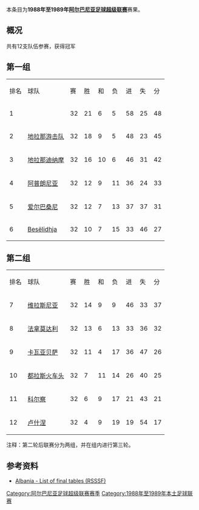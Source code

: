 {{Infobox football league season
| competition                = [[阿尔巴尼亚足球超级联赛|阿尔巴尼亚足球超级联赛]]
| season                     = 1988年–1989年
| winners                    = {{le|地拉那足球俱樂部|17 Nëntori}}
| prevseason                 = [[1987年至1988年阿尔巴尼亚足球超级联赛|1987–88年]]
| nextseason                 = [[1989年至1990年阿尔巴尼亚足球超级联赛|1989–90年]]
}}
本条目为'''1988年至1989年[[阿尔巴尼亚足球超级联赛|阿尔巴尼亚足球超级联赛]]'''赛果。

==概况==
共有12支队伍参赛，{{le|地拉那足球俱樂部|17 Nëntori}}获得冠军

==第一组==
{| class="wikitable" style="text-align: center;"
|排名||球队||赛||胜||和||负||进||失||分
|-
|1||{{le|地拉那足球俱樂部|17 Nëntori}}||32||21||6||5||58||25||48
|-
|2||[[地拉那游击队足球俱乐部|地拉那游击队]]||32||18||9||5||48||23||45
|-
|3||[[地拉那迪纳摩|地拉那迪纳摩]]||32||16||10||6||46||31||42
|-
|4||[[阿普朗尼亚足球俱乐部|阿普朗尼亚]]||32||12||9||11||36||24||33
|-
|5||[[爱尔巴桑尼足球俱乐部|爱尔巴桑尼]]||32||12||7||13||37||37||31
|-
|6||[[Besëlidhja|Besëlidhja]]||32||10||7||15||33||46||27
|}

==第二组==
{| class="wikitable" style="text-align: center;"
|排名||球队||赛||胜||和||负||进||失||分
|-
|7||[[维拉斯尼亚足球俱乐部|维拉斯尼亚]]||32||14||9||9||46||33||37
|-
|8||[[法拿莫达利体育俱乐部|法拿莫达利]]||32||13||6||13||33||36||32
|-
|9||[[卡瓦亚贝萨体育俱乐部|卡瓦亚贝萨]]||32||11||4||17||36||47||26
|-
|10||[[图达都拉斯体育俱乐部|都拉斯火车头]]||32||7||11||14||26||40||25
|-
|11||[[科尔察足球俱乐部|科尔察]]||32||6||9||17||21||43||21
|-
|12||[[卢什涅足球俱乐部|卢什涅]]||32||4||9||19||19||54||17
|}

注释：第二轮后联赛分为两组，并在组内进行第三轮。

==参考资料==
*[http://www.giovanniarmillotta.it/albania/calcio/alba89.html Albania - List of final tables (RSSSF)]{{Wayback|url=http://www.giovanniarmillotta.it/albania/calcio/alba89.html |date=20200214122923 }}

{{Albanian Superliga Seasons}}

[[Category:阿尔巴尼亚足球超级联赛赛季|Category:阿尔巴尼亚足球超级联赛赛季]]
[[Category:1988年至1989年本土足球联赛|Category:1988年至1989年本土足球联赛]]